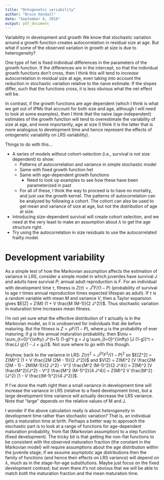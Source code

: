 ```yaml
---
title: "Ontogenetic variability"
author: "Bruce Kendall"
date: "September 6, 2016"
output: pdf_document
---
```


Variability in development and growth
We know that stochastic variation around a growth function creates autocorrelation in residual size at age. But what if some of the observed variation in growth at size is due to heterogeneity?

One type of het is fixed individual differences in the parameters of the growth function. If the differences are in the intercept, so that the individual growth functions don't cross, then I think this will tend to *increase* autocorrelation in residual size at age, even taking into account the reduction in stochastic variation relative to the naive estimate. If the slopes differ, such that the functions cross, it is less obvious what the net effect will be.

In contrast, if the growth functions are age dependent (which I think is what we get out of IPMs that account for both size and age, although I will need to look at some examples), then I think that the naive (age-independent) estimates of the growth function will tend to overestimate the variability of size at age, and more importantly, age at size (I think it is the latter that is more analogous to development time and hence represent the effects of ontogenetic variability on LRS variability).

Things to do with this...

- A series of models without cohort-selection (i.e., survival is not size dependent) to show:
	- Patterns of autocorrelation and variance in simple stochastic model
	- Same with fixed growth function het
	- Same with age-dependent growth functions
		- Need to look up examples to see how these have been parameterized in past
	- For all of these, I think the way to proceed is to have no mortality, and just use the growth kernel. The patterns of autocorrelation can be analyzed by following a cohort.  The cohort can also be used to get mean and variance of size at age, but not the distribution of age at size.
- Introducing size-dependent survival will create cohort selection, and we need at the very least to make an assumption about $\lambda$ to get the age structure right. 
- Try using the autocorrelation in size residuals to use the autocorrelated frailty model.

 

# Development variability
As a simple test of how the Markovian assumption affects the estimation of variance in LRS, consider a simple model in which juveniles have survival $J$ and adults have survival $P$; annual adult reproduction is $F$. For an individual with development time $\tau$, fitness is $Z(\tau) = J^{\tau} F / (1-P)$ (probability of survival to age $\tau$ times annual reproduction times expected lifespan as adult). If $\tau$ is a random variable with mean $M$ and variance $V$, then a Taylor expansion gives $E[Z] = Z(M) (1 + V \frac{M (M-1)}{2 J^2})$. Thus stochastic variation in maturation time increases mean fitness.

I'm not yet sure what the effective distribution of $\tau$ actually is in the Markovian model, as it is unobserved for individuals that die before maturing. But the fitness is $Z = \mu F/(1-P)$, where $\mu$ is the probability of ever maturing; if $g$ is the annual maturation probability, then $\mu = \sum_{t=0}^{\infty} J^{t+1} (1-g)^t g = J g  \sum_{t=0}^{\infty} [J (1-g)]^t = \frac{J g}{1 - J + gJ}$. Not sure where to go with this though.

Anyhow, back to the variance in LRS: $Z(\tau)^2 = J^{2\tau} F^2 / (1-P)^2$ so $E[Z^2] = Z(M)^2 (1 + V \frac{2M (2M - 1)}{2 J^2})$ and $V(Z) = Z(M)^2 [V \frac{2M (2M - 1) - 2M(M-1)}{2 J^2} - V^2 \frac{M^2 (M-1)^2}{2 J^4}] = Z(M)^2 [V \frac{M^2}{J^2} - V^2 \frac{M^2 (M-1)^2}{4 J^4}] = Z(M)^2 V \frac{M^2}{J^2} [1 - V \frac{(M-1)^2}{4 J^2}]$.

If I've done the math right then a small variance in development time will increase the variance in LRS (relative to a fixed development time), but a large development time variance will actually decrease the LRS variance. Note that "large" depends on the relative values of M and J.

I wonder if the above calculation really is about *heterogeneity* in development time rather than stochastic variation? That is, an individual gets a maturation time at birth. Perhaps a better way to approach the stochastic part is to look at a range of functions for age-dependent maturation probability, from flat (Markovian assumption) to a step function (fixed development). The tricky bit is that getting the non-flat functions to be consistent with the observed maturation fraction (the constant in the Markovian model) will require assumptions about the age distribution within the juvenile stage; if we assume asymptotic age distributions then the family of functions (and hence their effects on LRS variance) will depend on $\lambda$, much as in the stage-for-age substitutions. Maybe just focus on the fixed development contrast; but even there it's not obvious that we will be able to match *both* the maturation fraction and the mean maturation time.
